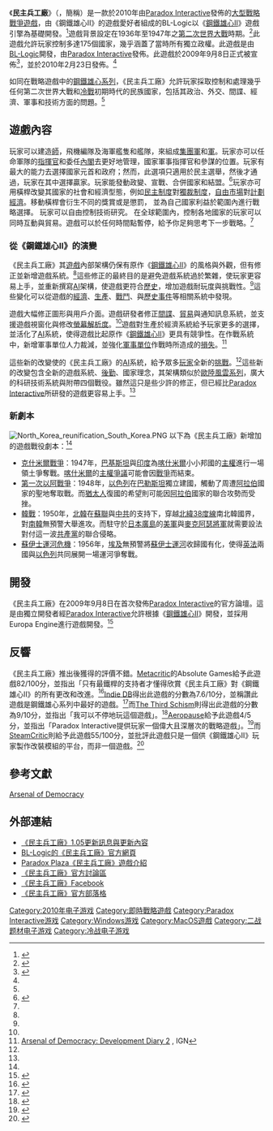 {{noteTA|G1=Games}}
{{Infobox VG
|title = 民主兵工廠
|image = File:Arsenal of Democracy Packshot FINAL.png
|developer = BL-Logic
|publisher = [[Paradox_Interactive|Paradox Interactive]]
| original = Arsenal of Democracy
| common = {{vgrelease|CN|民主-{}-兵工厂|TW|民主-{}-國家的兵工廠}}
|distributor =
|designer = 
|engine = Europa Engine
|released = 2010年2月23日<ref name="gold">{{cite web|url=http://www.paradoxplaza.com/press/2010/2/arsenal-of-democracy-has-gone-gold|title=Arsenal of Democracy has gone Gold|publisher=Paradox Plaza|date=2010-02-05|author=|accessdate=2013-09-25|archive-date=2013-09-29|archive-url=https://web.archive.org/web/20130929150602/http://www.paradoxplaza.com/press/2010/2/arsenal-of-democracy-has-gone-gold|dead-url=no}}</ref>
|genre = [[即時戰略遊戲|即時戰略遊戲]]
|modes = [[單人遊戲|單人]]、[[多人遊戲|多人遊戲]]<ref name="GameSpot Review">{{cite web|url=http://asia.gamespot.com/arsenal-of-democracy/|title=Arsenal of Democracy|publisher=[[GameSpot|GameSpot]]|date=2010-02-23|author=|accessdate=2013-09-25|deadurl=yes|archiveurl=https://web.archive.org/web/20131002040351/http://asia.gamespot.com/arsenal-of-democracy/|archivedate=2013-10-02}}</ref>
|platforms = [[Microsoft_Windows|Microsoft Windows]]、[[Mac_OS_X|Mac OS X]]
}}

《'''民主兵工廠'''》（{{lang en|'''Arsenal of Democracy'''}}，簡稱{{lang|en|'''AoD'''}}）是一款於2010年由[[Paradox_Interactive|Paradox Interactive]]發佈的[[即時戰略遊戲|大型戰略戰爭遊戲]]，由《鋼鐵雄心II》的遊戲愛好者組成的BL-Logic以《[[鋼鐵雄心II|鋼鐵雄心II]]》遊戲引擎為基礎開發。<ref name="ign1">{{cite web|url=http://www.ign.com/articles/2009/12/16/arsenal-of-democracy-a-hearts-of-iron-game|title=Arsenal of Democracy: A Hearts of Iron Game|publisher=[[IGN|IGN]]|author=Lennart Berg|date=2009-12-16|accessdate=2013-09-25|archive-date=2013-09-29|archive-url=https://web.archive.org/web/20130929155240/http://www.ign.com/articles/2009/12/16/arsenal-of-democracy-a-hearts-of-iron-game|dead-url=no}}</ref>遊戲背景設定在1936年至1947年之[[第二次世界大戰|第二次世界大戰]]時期。<ref>{{cite web|url=http://store.steampowered.com/app/42850|title=Arsenal of Democracy: A Hearts of Iron Game|publisher=[[Steam|Steam]]|date=2010-02-23|author=|accessdate=2013-09-25|archive-date=2013-09-29|archive-url=https://web.archive.org/web/20130929205804/http://store.steampowered.com/app/42850|dead-url=no}}</ref>此遊戲允許玩家控制多達175個國家，幾乎涵蓋了當時所有獨立政權。此遊戲是由[[BL-Logic|BL-Logic]]開發，由[[Paradox_Interactive|Paradox Interactive]]發佈。此遊戲於2009年9月8日正式被宣佈<ref name="announce">{{cite web|url=http://forum.paradoxplaza.com/forum/showthread.php?t=429568|title=Announcement - ARSENAL OF DEMOCRACY - A “Hearts of Iron” Game|publisher=Paradox Plaza|date=2009-09-08|author=Susana|accessdate=2013-09-25|archive-date=2009-09-12|archive-url=https://web.archive.org/web/20090912055332/http://forum.paradoxplaza.com/forum/showthread.php?t=429568|dead-url=no}}</ref>，並於2010年2月23日發佈。<ref name="gold" />

如同在戰略遊戲中的[[鋼鐵雄心|鋼鐵雄心系列]]，《民主兵工廠》允許玩家採取控制和處理幾乎任何第二次世界大戰和[[冷戰|冷戰]]初期時代的民族國家，包括其政治、外交、間諜、經濟、軍事和技術方面的問題。<ref name="instructions"/>

==遊戲內容==
玩家可以建造[[師|師]]，飛機編隊及海軍艦隻和艦隊，來組成[[集團軍|集團軍]]和[[軍|軍]]。玩家亦可以任命軍隊的[[指揮官|指揮官]]和委任[[內閣|內閣]]去更好地管理，國家軍事指揮官和參謀的位置。玩家有最大的能力去選擇國家元首和政府；然而，此選項只適用於民主選舉，然後才通過，玩家在其中選擇贏家。玩家能發動政變、宣戰、合併國家和結盟。<ref name="instructions">{{cite web|url=http://cdn2.steampowered.com/Manuals/42850/ArsenalofDemoracy_Manual_English.pdf?t=1285648446|title=Arsenal of Democracy: A Hearts of Iron Game Manual|publisher=Paradox Interactive|date=|author=|accessdate=2013-09-25|deadurl=yes|archiveurl=https://web.archive.org/web/20130929205951/http://cdn2.steampowered.com/Manuals/42850/ArsenalofDemoracy_Manual_English.pdf?t=1285648446|archivedate=2013-09-29}}</ref>玩家亦可用橫桿改變其國家的社會和經濟型態，例如[[民主|民主制度]]對[[獨裁|獨裁制度]]，[[自由市場|自由市場]]對[[計劃經濟|計劃經濟]]。移動橫桿會衍生不同的獎賞或是懲罰， 並為自己國家利益於範圍內進行戰略選擇。 玩家可以自由控制技術研究。 在全球範圍內，控制各地國家的玩家可以同時互動與貿易。遊戲可以於任何時間點暫停，給予你足夠思考下一步戰略。<ref name="ign1" />

===從《鋼鐵雄心II》的演變===
《民主兵工廠》其[[遊戲|遊戲]]內部架構仍保有原作《[[鋼鐵雄心II|鋼鐵雄心II]]》的風格與外觀，但有修正並新增遊戲系統。<ref name="ign1" />這些修正的最終目的是避免遊戲系統過於繁雜，使玩家更容易上手，並重新撰寫[[AI|AI]]架構，使遊戲更符合[[歷史|歷史]]，增加遊戲耐玩度與挑戰性。<ref name="gold" />這些變化可以從遊戲的[[經濟|經濟]]、[[生產|生產]]、[[戰鬥|戰鬥]]、與[[歷史|歷史]][[事件|事件]]等相關系統中發現。

遊戲大幅修正圖形與用戶介面。遊戲研發者修正[[間諜|間諜]]、[[貿易|貿易]]與通知訊息系統，並支援遊戲視窗化與修改[[螢幕解析度|螢幕解析度]]。<ref name="announce" />遊戲對生產於經濟系統給予玩家更多的選擇，並活化了[[AI|AI]]系統，使得遊戲比起原作《[[鋼鐵雄心II|鋼鐵雄心II]]》更具有競爭性。在作戰系統中，新增軍事單位人力裁減，並強化[[軍事單位|軍事單位]]作戰時所造成的[[損失|損失]]。<ref name="ign2">[http://pc.ign.com/articles/106/1062335p1.html Arsenal of Democracy: Development Diary 2] {{Wayback|url=http://pc.ign.com/articles/106/1062335p1.html |date=20111223163345 }}, IGN</ref>

這些新的改變使的《民主兵工廠》的[[AI|AI]]系統，給予眾多[[玩家|玩家]]全新的[[挑戰|挑戰]]。<ref name="announce" />這些新的改變包含全新的遊戲系統、[[後勤|後勤]]、國家理念，其架構類似於[[歐陸風雲系列|歐陸風雲系列]]，廣大的科研技術系統與附帶四個戰役。雖然這只是些少許的修正，但已經比[[Paradox_Interactive|Paradox Interactive]]所研發的遊戲更容易上手。<ref name="announce" />

===新劇本===
[[File:North_Korea_reunification_South_Korea.PNG|thumb]]
以下為《民主兵工廠》新增加的遊戲戰役劇本：<ref name="instructions"/>
*[[克什米爾戰爭|克什米爾戰爭]]：1947年，[[巴基斯坦|巴基斯坦]]與[[印度|印度]]為[[喀什米爾|喀什米爾]]小小邦國的[[主權|主權]]進行一場領土爭奪戰。[[喀什米爾|喀什米爾]]的[[主權|主權]][[爭議|爭議]]可能會因[[戰爭|戰爭]]而結束。
*[[第一次以阿戰爭|第一次以阿戰爭]]：1948年，[[以色列|以色列]]在[[巴勒斯坦|巴勒斯坦]]獨立建國，觸動了周遭[[阿拉伯|阿拉伯]]國家的聖地奪取戰。而[[猶太人|猶太人]]復國的希望則可能因[[阿拉伯|阿拉伯]]國家的聯合攻勢而受挫。
*[[韓戰|韓戰]]：1950年，[[北韓|北韓]]在[[蘇聯|蘇聯]]與[[中共|中共]]的支持下，穿越[[38度線|北緯38度線]]南北韓國界，對[[南韓|南韓]]無預警大舉進攻。而駐守於[[日本|日本]][[廣島|廣島]]的[[美軍|美軍]]與[[麥克阿瑟|麥克阿瑟]][[將軍|將軍]]就需要設法對付這一波[[共產黨|共產黨]]的聯合侵略。
*[[蘇伊士運河危機|蘇伊士運河危機]]：1956年，[[埃及|埃及]]無預警將[[蘇伊士運河|蘇伊士運河]]收歸國有化，使得[[英國|英]][[法國|法]]兩國與[[以色列|以色列]]共同展開一場運河爭奪戰。

==開發==
《民主兵工廠》在2009年9月8日在首次發佈[[Paradox_Interactive|Paradox Interactive]]的官方論壇。這是由獨立開發者經[[Paradox_Interactive|Paradox Interactive]]允許根據《[[鋼鐵雄心II|鋼鐵雄心II]]》開發，並採用Europa Engine進行遊戲開發。<ref name="Paradox Plaza development">{{cite web|url=http://forum.paradoxplaza.com/forum/showthread.php?t=499365|title=Paradox Interactive announce Iron Cross and Darkest Hour!|publisher=Paradox Plaza|author=Regina|date=2010-09-14|accessdate=2013-09-25|archive-date=2019-07-01|archive-url=https://web.archive.org/web/20190701132438/https://forum.paradoxplaza.com/forum/index.php?threads%2Fparadox-interactive-announce-iron-cross-and-darkest-hour.499365%2F|dead-url=no}}</ref>

==反響==
《民主兵工廠》推出後獲得的評價不錯。[[Metacritic|Metacritic]]的Absolute Games給予此遊戲82/100分，並指出「只有最鐵桿的支持者才懂得欣賞《民主兵工廠》對《鋼鐵雄心II》的所有更改和改進。<ref name="Metacritic reviews">{{cite web|url=http://www.metacritic.com/game/pc/arsenal-of-democracy|title=Arsenal of Democracy PC|publisher=[[Metacritic|Metacritic]]|date=|author=Absolute Games|accessdate=2013-09-25|archive-date=2014-03-16|archive-url=https://web.archive.org/web/20140316222246/http://www.metacritic.com/game/pc/arsenal-of-democracy|dead-url=no}}</ref>[[Indie_DB|Indie DB]]得出此遊戲的分數為7.6/10分，並稱讚此遊戲是鋼鐵雄心系列中最好的遊戲。<ref name="Indie DB reviews">{{cite web|url=http://www.indiedb.com/games/arsenal-of-democracy/reviews|title=Review - Arsenal of Democracy Game|publisher=Indie DB|date=|author=|accessdate=2013-09-25|archive-date=2013-09-28|archive-url=https://web.archive.org/web/20130928064007/http://www.indiedb.com/games/arsenal-of-democracy/reviews|dead-url=no}}</ref>而[[The_Third_Schism|The Third Schism]]則得出此遊戲的分數為9/10分，並指出「我可以不停地玩這個遊戲」。<ref name="The Third Schism reviews">{{cite web|url=http://www.thirdschism.com/reviews/mjarr-arsenal-democracy|title=Arsenal of Democracy|publisher=The Third Schism|author=mjarr|date=2010-05-17|accessdate=2013-09-25|deadurl=yes|archiveurl=https://web.archive.org/web/20130928120314/http://www.thirdschism.com/reviews/mjarr-arsenal-democracy|archivedate=2013-09-28}}</ref>[[Aeropause|Aeropause]]給予此遊戲4/5分，並指出「Paradox Interactive提供玩家一個偉大且深層次的戰略遊戲」。<ref name="Aeropause reviews">{{cite web|url=http://www.aeropause.com/2010/04/review-arsenal-of-democracy/|title=Review: Arsenal of Democracy|publisher=Aeropause|author=Mike Koss|date=2010-04-14|accessdate=2013-09-25|archive-url=https://web.archive.org/web/20130928003353/http://www.aeropause.com/2010/04/review-arsenal-of-democracy/|archive-date=2013-09-28|dead-url=yes}}</ref>而[[SteamCritic|SteamCritic]]則給予此遊戲55/100分，並批評此遊戲只是一個供《鋼鐵雄心II》玩家製作改裝模組的平台，而非一個遊戲。<ref name="SteamCritic reviews">{{cite web|url=http://www.steamcritic.com/review/Arsenal_of_Democracy:_A_Hearts_of_Iron_Game-42850|title=Arsenal of Democracy: A Hearts of Iron Game|publisher=SteamCritic|author=c00lizz|date=2013-05-31|accessdate=2013-09-25}}{{Dead link|date=2018年6月 |bot=InternetArchiveBot |fix-attempted=no }}</ref>

==參考文獻==
{{reflist|2}}
[https://web.archive.org/web/20151022040301/http://millercenter.org/president/fdroosevelt/speeches/speech-3319 Arsenal of Democracy]

== 外部連結 ==
*[http://forum.paradoxplaza.com/forum/showthread.php?500920-Patch-1.05-Released 《民主兵工廠》1.05更新訊息與更新內容] {{Wayback|url=http://forum.paradoxplaza.com/forum/showthread.php?500920-Patch-1.05-Released |date=20101005004958 }}{{en}}
*[https://web.archive.org/web/20170621145025/http://www.aodgame.com/ BL-Logic的《民主兵工廠》官方網頁]{{en}}
*[http://www.paradoxplaza.com/games/arsenal-of-democracy Paradox Plaza《民主兵工廠》遊戲介紹] {{Wayback|url=http://www.paradoxplaza.com/games/arsenal-of-democracy |date=20100220103152 }}{{en}}
*[http://forum.paradoxplaza.com/forum/forumdisplay.php?f=462 《民主兵工廠》官方討論區] {{Wayback|url=http://forum.paradoxplaza.com/forum/forumdisplay.php?f=462 |date=20100207172013 }}{{en}}
*[http://www.facebook.com/pages/Arsenal-Of-Democracy/323172400735 《民主兵工廠》Facebook]{{en}}
*[https://web.archive.org/web/20170621145025/http://www.aodgame.com/ 《民主兵工廠》官方部落格]{{en}}

{{Paradox Interactive電子遊戲}}

{{DEFAULTSORT:Arsenal of Democracy (video game)}}
[[Category:2010年电子游戏|Category:2010年电子游戏]]
[[Category:即時戰略遊戲|Category:即時戰略遊戲]]
[[Category:Paradox_Interactive游戏|Category:Paradox Interactive游戏]]
[[Category:Windows游戏|Category:Windows游戏]]
[[Category:MacOS遊戲|Category:MacOS遊戲]]
[[Category:二战题材电子游戏|Category:二战题材电子游戏]]
[[Category:冷战电子游戏|Category:冷战电子游戏]]